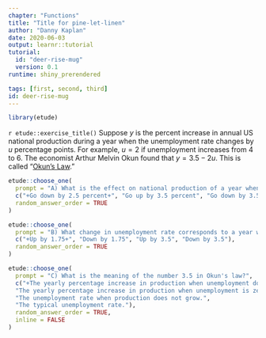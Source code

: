 ```yaml
---
chapter: "Functions"
title: "Title for pine-let-linen"
author: "Danny Kaplan"
date: 2020-06-03 
output: learnr::tutorial
tutorial:
  id: "deer-rise-mug"
  version: 0.1
runtime: shiny_prerendered

tags: [first, second, third]
id: deer-rise-mug
---
```


```r
library(etude)
```

`r etude::exercise_title()` Suppose $y$ is the percent increase in annual US national production during a year when the unemployment rate changes by $u$ percentage points. For example, $u=2$ if unemployment increases from $4%$ to $6%$. The economist Arthur Melvin Okun found that $y = 3.5 - 2u$. This is called "[Okun's Law](https://en.wikipedia.org/wiki/Okun%27s_law)."

```r
etude::choose_one(
  prompt = "A) What is the effect on national production of a year when unemployment rises from 5% to 8%? National production will ...",
  c("+Go down by 2.5 percent+", "Go up by 3.5 percent", "Go down by 3.5 percent", "Go up by 2.5 percent"),
  random_answer_order = TRUE
)
```

```r
etude::choose_one(
  prompt = "B) What change in unemployment rate corresponds to a year when production is the same as the year before? Unemployment rate will go ...",
  c("+Up by 1.75+", "Down by 1.75", "Up by 3.5", "Down by 3.5"),
  random_answer_order = TRUE
)
```
    

```r
etude::choose_one(
  prompt = "C) What is the meaning of the number 3.5 in Okun's law?",
  c("+The yearly percentage increase in production when unemployment does not change from the previous year.+",
  "The yearly percentage increase in production when unemployment is zero.", 
  "The unemployment rate when production does not grow.", 
  "The typical unemployment rate."),
  random_answer_order = TRUE,
  inline = FALSE
)
```



